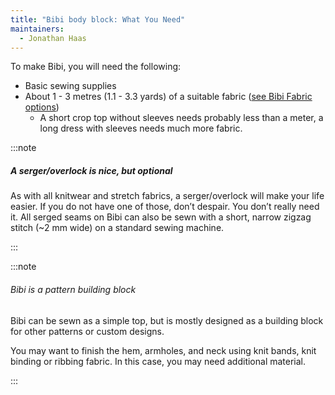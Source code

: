 ```yaml
---
title: "Bibi body block: What You Need"
maintainers:
  - Jonathan Haas
---
```


To make Bibi, you will need the following:

- Basic sewing supplies
- About 1 - 3 metres (1.1 - 3.3 yards) of a suitable fabric ([see Bibi Fabric options](/docs/designs/bibi/fabric/))
  - A short crop top without sleeves needs probably less than a meter, a long dress with sleeves needs much more fabric.

:::note


##### A serger/overlock is nice, but optional

As with all knitwear and stretch fabrics, a serger/overlock will make your life easier.
If you do not have one of those, don’t despair. You don’t really need it. All serged seams on Bibi can also be sewn with a short, narrow zigzag stitch (~2 mm wide) on a standard sewing machine.

:::

:::note


###### Bibi is a pattern building block

Bibi can be sewn as a simple top, but is mostly designed as a building block for other patterns or custom designs.

You may want to finish the hem, armholes, and neck using knit bands, knit binding or ribbing fabric. In this case, you may need additional material. 

:::
